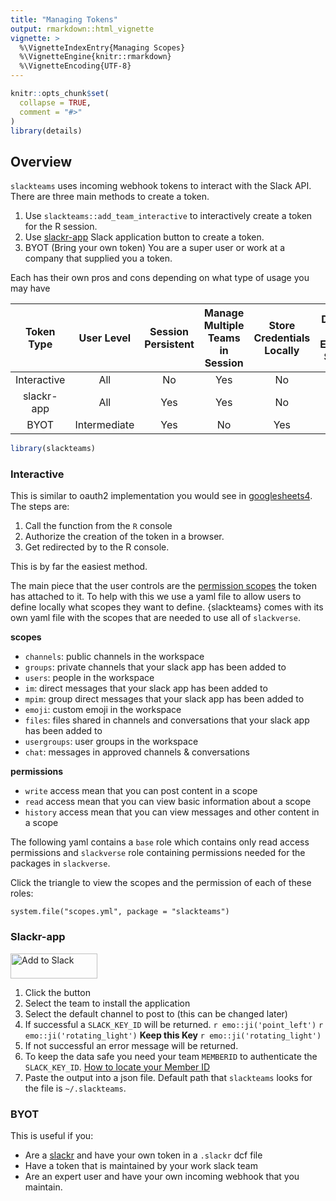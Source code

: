 ```yaml
---
title: "Managing Tokens"
output: rmarkdown::html_vignette
vignette: >
  %\VignetteIndexEntry{Managing Scopes}
  %\VignetteEngine{knitr::rmarkdown}
  %\VignetteEncoding{UTF-8}
---
```


```r
knitr::opts_chunk$set(
  collapse = TRUE,
  comment = "#>"
)
library(details)
```

## Overview

`slackteams` uses incoming webhook tokens to interact with the Slack API. There are three main methods to create a token.

1. Use `slackteams::add_team_interactive` to interactively create a token for the R session.
2. Use [slackr-app](https://github.com/yonicd/slackr-app) Slack application button to create a token.
3. BYOT (Bring your own token) You are a super user or work at a company that supplied you a token. 

Each has their own pros and cons depending on what type of usage you may have

Token Type|User Level|Session Persistent|Manage Multiple Teams in Session|Store Credentials Locally|Depend on External Server
:--:|:--:|:--:|:--:|:--:|:--:
Interactive | All | No|Yes | No | No
slackr-app | All | Yes|Yes | No | Yes
BYOT  | Intermediate | Yes|No | Yes | No 

```r
library(slackteams)
```

### Interactive

This is similar to oauth2 implementation you would see in [googlesheets4](https://github.com/tidyverse/googlesheets4). The steps are:

1. Call the function from the `R` console
2. Authorize the creation of the token in a browser.
3. Get redirected by to the R console.

This is by far the easiest method.

The main piece that the user controls are the [permission scopes](https://api.slack.com/scopes) the token has attached to it. To help with this we use a yaml file to allow users to define locally what scopes they want to define. {slackteams} comes with its own yaml file with the scopes that are needed to use all of `slackverse`.

**scopes**

  - `channels`:  public channels in the workspace
  - `groups`: private channels that your slack app has been added to
  - `users`: 	people in the workspace
  - `im`: direct messages that your slack app has been added to
  - `mpim`: group direct messages that your slack app has been added to
  - `emoji`: custom emoji in the workspace
  - `files`: files shared in channels and conversations that your slack app has been added to
  - `usergroups`: user groups in the workspace
  - `chat`: messages in approved channels & conversations

**permissions**

  - `write` access mean that you can post content in a scope
  - `read` access mean that you can view basic information about a scope
  - `history` access mean that you can view messages and other content in a scope

The following yaml contains a `base` role which contains only read access permissions and `slackverse` role containing permissions needed for the packages in `slackverse`. 

Click the triangle to view the scopes and the permission of each of these roles:

```details
system.file("scopes.yml", package = "slackteams")
```

### Slackr-app

 <a href="https://slack.com/oauth/authorize?client_id=220157155520.220159943344&scope=incoming-webhook,files:read,files:write:user,chat:write:bot,chat:write:user,mpim:write,mpim:read,mpim:history,im:write,im:read,im:history,groups:write,groups:read,groups:history,channels:write,channels:read,channels:history,emoji:read,usergroups:read,users:read" target="_blank"><img alt="Add to Slack" height="40" width="139" src="https://platform.slack-edge.com/img/add_to_slack.png" srcset="https://platform.slack-edge.com/img/add_to_slack.png 1x, https://platform.slack-edge.com/img/add_to_slack@2x.png 2x"></a>

1. Click the button
2. Select the team to install the application
3. Select the default channel to post to (this can be changed later)
4. If successful a `SLACK_KEY_ID` will be returned. `r emo::ji('point_left')` `r emo::ji('rotating_light')` __Keep this Key__ `r emo::ji('rotating_light')`
5. If not successful an error message will be returned.
6. To keep the data safe you need your team `MEMBERID` to authenticate the `SLACK_KEY_ID`. [How to locate your Member ID](https://medium.com/@moshfeu/how-to-find-my-member-id-in-slack-workspace-d4bba942e38c)
7. Paste the output into a json file. Default path that `slackteams` looks for the file is `~/.slackteams`.

### BYOT

This is useful if you:

  - Are a [slackr](https://github.com/hrbrmstr/slackr) and have your own token in a `.slackr` dcf file
  - Have a token that is maintained by your work slack team
  - Are an expert user and have your own incoming webhook that you maintain.
